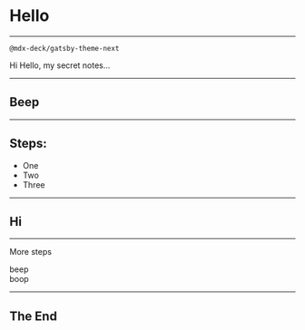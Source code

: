 
<Head>
  <title>Hello</title>
</Head>

# Hello

---

`@mdx-deck/gatsby-theme-next`

<Notes>

Hi
Hello, my secret notes...

</Notes>

---

## Beep

---

## Steps:

<ul>
  <Steps>
    <li>One</li>
    <li>Two</li>
    <li>Three</li>
  </Steps>
</ul>

---

## Hi

---

More steps

<Steps>
  <div>beep</div>
  <div>boop</div>
</Steps>

---

## The End

